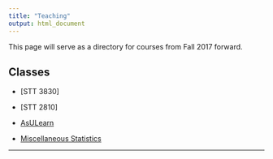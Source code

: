 ```yaml
---
title: "Teaching"
output: html_document
---
```


<i class="glyphicon glyphicon-star"></i> This page will serve as a directory for courses from Fall 2017 forward. <i class="glyphicon glyphicon-thumbs-up"></i>


## Classes

* [STT 3830]
* [STT 2810]

* [AsULearn](https://asulearn.appstate.edu/)
* [Miscellaneous Statistics](https://alanarnholt.github.io/GeneralStatistics/)


* * *
